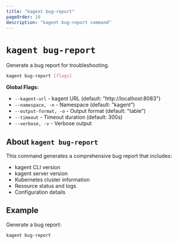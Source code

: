 ```yaml
---
title: "kagent bug-report"
pageOrder: 10
description: "kagent bug-report command"
---
```


# `kagent bug-report`

Generate a bug report for troubleshooting.

```bash
kagent bug-report [flags]
```

**Global Flags:**
- `--kagent-url` - kagent URL (default: "http://localhost:8083")
- `--namespace, -n` - Namespace (default: "kagent")
- `--output-format, -o` - Output format (default: "table")
- `--timeout` - Timeout duration (default: 300s)
- `--verbose, -v` - Verbose output

## About `kagent bug-report`

This command generates a comprehensive bug report that includes:
- kagent CLI version
- kagent server version
- Kubernetes cluster information
- Resource status and logs
- Configuration details

## Example

Generate a bug report:

```bash
kagent bug-report
```

